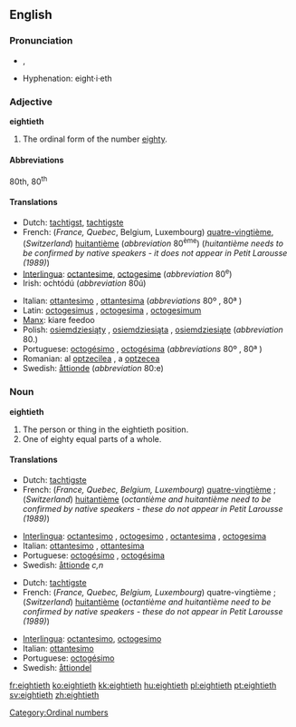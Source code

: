 ==English==

===Pronunciation===
* {{IPA|/ˈeɪtiəθ/}}, {{SAMPA|/"eIti@T/}}
* Hyphenation: eight·i·eth

===Adjective===
'''eightieth'''

# The ordinal form of the number [[eighty]].

====Abbreviations====
80th, 80<sup>th</sup>

====Translations====
{{top}}
* Dutch: [[tachtigst]], [[tachtigste]]
* French: (''France, Quebec'', Belgium, Luxembourg) [[quatre-vingtième]], (''Switzerland'') [[huitantième]] (''abbreviation'' 80<sup>ème</sup>) (''huitantième needs to be confirmed by native speakers - it does not appear in Petit Larousse (1989)'')
* [[Interlingua]]: [[octantesime]], [[octogesime]] (''abbreviation'' 80<sup>e</sup>)
* Irish: ochtódú (''abbreviation'' 80ú)
{{mid}}
* Italian: [[ottantesimo]] {{m}}, [[ottantesima]] {{f}} (''abbreviations'' 80º {{m}}, 80ª {{f}})
* Latin: [[octogesimus]] {{m}}, [[octogesima]] {{f}}, [[octogesimum]] {{n}}
* [[Manx]]: kiare feedoo
* Polish: [[osiemdziesiąty]] {{m}}, [[osiemdziesiąta]] {{f}}, [[osiemdziesiąte]] {{n}} (''abbreviation'' 80.)
* Portuguese: [[octogésimo]] {{m}}, [[octogésima]] {{f}} (''abbreviations'' 80º {{m}}, 80ª {{f}})
* Romanian: al [[optzecilea]] {{m}}, a [[optzecea]] {{f}}
* Swedish: [[åttionde]] (''abbreviation'' 80:e)
{{bottom}}

===Noun===
'''eightieth'''

# The person or thing in the eightieth position.
# One of eighty equal parts of a whole.

====Translations====
{{trans-top|The person or thing in the eightieth position}}
* Dutch: [[tachtigste]] {{m|f}}
* French: (''France, Quebec, Belgium, Luxembourg'') [[quatre-vingtième]]  {{m|f}}; (''Switzerland'') [[huitantième]] {{m|f}} (''octantième and huitantième need to be confirmed by native speakers - these do not appear in Petit Larousse (1989)'')
{{trans-mid}}
* [[Interlingua]]: [[octantesimo]] {{m}}, [[octogesimo]] {{m}}, [[octantesima]] {{f}}, [[octogesima]] {{f}}
* Italian: [[ottantesimo]] {{m}}, [[ottantesima]] {{f}}
* Portuguese: [[octogésimo]] {{m}}, [[octogésima]] {{f}}
* Swedish: [[åttionde]] ''c,n''
{{trans-bottom}}

{{trans-top|One of eighty equal parts of a whole}}
* Dutch: [[tachtigste]] {{n}}
* French: (''France, Quebec, Belgium, Luxembourg'') quatre-vingtième {{m}};  (''Switzerland'') [[huitantième]] {{m}} (''octantième and huitantième need to be confirmed by native speakers - these do not appear in Petit Larousse (1989)'')
{{trans-mid}}
* [[Interlingua]]: [[octantesimo]], [[octogesimo]]
* Italian: [[ottantesimo]] {{m}}
* Portuguese: [[octogésimo]] {{m}}
* Swedish: [[åttiondel]] {{c}}
{{trans-bottom}}

[[Category:Ordinal numbers]]

[[fr:eightieth]]
[[ko:eightieth]]
[[kk:eightieth]]
[[hu:eightieth]]
[[pl:eightieth]]
[[pt:eightieth]]
[[sv:eightieth]]
[[zh:eightieth]]